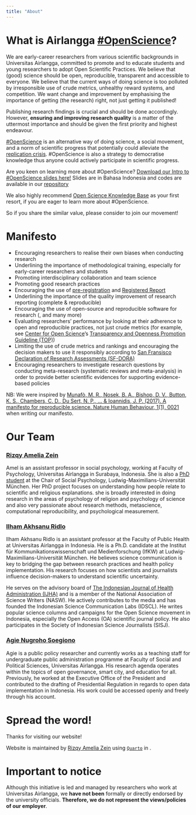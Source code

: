 ```yaml
---
title: "About"
---
```


# What is Airlangga [#OpenScience](https://www.fosteropenscience.eu/content/what-open-science-introduction)?

We are early-career researchers from various scientific backgrounds in Universitas Airlangga, committed to promote and to educate students and young researchers to adopt Open Scientific Practices. We believe that (good) science should be open, reproducible, transparent and accessible to everyone. We believe that the current ways of doing science is too polluted by irresponsible use of crude metrics, unhealthy reward systems, and competition. We want change and improvement by emphasising the importance of getting (the research) right, not just getting it published! 

Publishing research findings is crucial and should be done accordingly. However, **ensuring and improving research quality** is a matter of the uttermost importance and should be given the first priority and highest endeavour.

[#OpenScience](https://www.fosteropenscience.eu/content/what-open-science-introduction) is an alternative way of doing science, a social movement, and a norm of scientific progress that potentially could alleviate the [replication crisis](https://en.wikipedia.org/wiki/Replication_crisis). #OpenScience is also a strategy to democratise knowledge thus anyone could actively participate in scientific progress. 

Are you keen on learning more about #OpenScience? [Download our Intro to #OpenScience slides here!](https://sainsterbukaua.github.io/files/sains-terbuka-intro-template.pdf) Slides are in Bahasa Indonesia and codes are available in our <i class="fab fa-github"></i></a> [repository](https://github.com/sainsterbukaUA/materi-presentasi/blob/master/intro-sainsterbuka-template.Rmd)

We also highly recommend [Open Science Knowledge Base](https://how-to-open.science/) as your first resort, if you are eager to learn more about #OpenScience.

So if you share the similar value, please consider to join our movement!


# Manifesto

* Encouraging researchers to realise their own biases when conducting research
* Underlining the importance of methodological training, especially for early-career researchers and students
* Promoting interdisciplinary collaboration and team science
* Promoting good research practices
* Encouraging the use of [pre-registration](https://cos.io/prereg/) and [Registered Report](https://cos.io/rr/)
* Underlining the importance of the quality improvement of research reporting (complete & reproducible)
* Encouraging the use of open-source and reproducible software for research (<a href="https://www.r-project.org" target="_blank"><i class="fab fa-r-project"></i></a>, <a href="https://www.python.org/" target="_blank"><i class="fab fa-python"></i></a> and many more)
* Evaluating researchers' performance by looking at their adherence to open and reproducible practices, not just crude metrics (for example, see [Center for Open Science](https://cos.io/about/mission/)'s [Transparency and Openness Promotion Guideline (TOP)](https://cos.io/top/))
* Limiting the use of crude metrics and rankings and encouraging the decision makers to use it responsibly according to [San Fransisco Declaration of Research Assessments (SF-DORA)](https://sfdora.org/read/)
* Encouraging researchers to investigate research questions by conducting meta-research (systematic reviews and meta-analysis) in order to provide better scientific evidences for supporting evidence-based policies


NB: We were inspired by [Munafò, M. R., Nosek, B. A., Bishop, D. V., Button, K. S., Chambers, C. D., Du Sert, N. P., ... & Ioannidis, J. P. (2017). A manifesto for reproducible science. Nature Human Behaviour, 1(1), 0021](https://www.nature.com/articles/s41562-016-0021) when writing our manifesto.


# Our Team

### [Rizqy Amelia Zein](https://rameliaz.github.io/)

Amel is an assistant professor in social psychology, working at Faculty of Psychology, Universitas Airlangga in Surabaya, Indonesia. She is also a [PhD student](https://www.lmu.de/psy/de/personen/kontaktseite/rizqy-amelia-zein-c6eb5d9f.html) at the Chair of Social Psychology, Ludwig-Maximilians-Universität München. Her PhD project focuses on understanding how people relate to scientific and religious explanations. she is broadly interested in doing research in the areas of psychology of religion and psychology of science and also very passionate about research methods, metascience, computational reproducibility, and psychological measurement.

### [Ilham Akhsanu Ridlo](https://orcid.org/0000-0001-5751-3665)

Ilham Akhsanu Ridlo is an assistant professor at the Faculty of Public Health at Universitas Airlangga in Indonesia. He is a Ph.D. candidate at the Institut für Kommunikationswissenschaft und Medienforschung (IfKW) at Ludwig-Maximilians-Universität München. He believes science communication is key to bridging the gap between research practices and health policy implementation. His research focuses on how scientists and journalists influence decision-makers to understand scientific uncertainty.

He serves on the advisory board of [The Indonesian Journal of Health Administration (IJHA)](https://e-journal.unair.ac.id/jaki) and is a member of the National Association of Science Writers (NASW). He actively contributes to the media and has founded the Indonesian Science Communication Labs (IDSCL). He writes popular science columns and campaigns for the Open Science movement in Indonesia, especially the Open Access (OA) scientific journal policy. He also participates in the Society of Indonesian Science Journalists (SISJ).

### [Agie Nugroho Soegiono](https://www.researchgate.net/profile/Agie_Soegiono)

Agie is a public policy researcher and currently works as a teaching staff for undergraduate public administration programme at Faculty of Social and Political Sciences, Universitas Airlangga. His research agenda operates within the topics of open governance, smart city, and education for all. Previously, he worked at the Executive Office of the President and contributed to the drafting of Presidential Regulation in regards to open data implementation in Indonesia. His work could be accessed openly and freely through his <a href="https://www.researchgate.net/profile/Agie_Soegiono" target="_blank"><i class="fab fa-researchgate"></i></a> account.


# Spread the word!

Thanks for visiting our website!

Website is maintained by [Rizqy Amelia Zein](https://rameliaz.github.io/) using [`Quarto`](https://quarto.org/docs/websites/) in <a href="https://www.r-project.org" target="_blank"><i class="fab fa-r-project"></i></a>.


# Important to notice

Although this initiative is led and managed by researchers who work at Universitas Airlangga, we **have not been** formally or directly endorsed by the university officials. **Therefore, we do not represent the views/policies of our employer**.